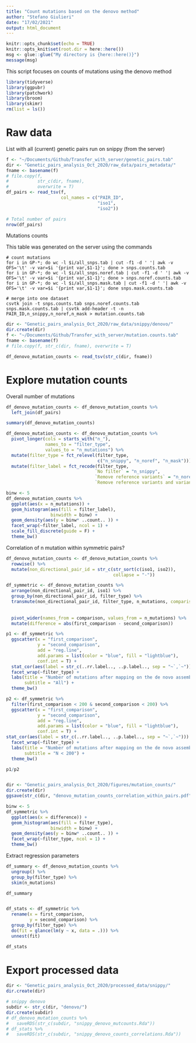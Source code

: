 ```yaml
---
title: "Count mutations based on the denovo method"
author: "Stefano Giulieri"
date: "17/02/2021"
output: html_document
---
```


```r
knitr::opts_chunk$set(echo = TRUE)
knitr::opts_knit$set(root.dir = here::here())
msg <- glue::glue("My directory is {here::here()}")
message(msg)
```

This script focuses on counts of mutations using the denovo method

```r
library(tidyverse)
library(ggpubr)
library(patchwork)
library(broom)
library(skimr)
rm(list = ls())
```

# Raw data

List with all (current) genetic pairs run on snippy (from the server)

```r
f <- "~/Documents/Github/Transfer_with_server/genetic_pairs.tab"
dir <- "Genetic_pairs_analysis_Oct_2020/raw_data/pairs_metadata/"
fname <- basename(f)
# file.copy(f,
#           str_c(dir, fname),
#           overwrite = T)
df_pairs <- read_tsv(f, 
                     col_names = c("PAIR_ID", 
                                   "iso1",
                                   "iso2"))

# Total number of pairs
nrow(df_pairs)
```


Mutations counts

This table was generated on the server using the commands

```
# count mutations
for i in GP-*; do wc -l $i/all_snps.tab | cut -f1 -d ' '| awk -v OFS='\t' -v var=$i '{print var,$1-1}'; done > snps.counts.tab
for i in GP-*; do wc -l $i/all_snps.noref.tab | cut -f1 -d ' '| awk -v OFS='\t' -v var=$i '{print var,$1-1}'; done > snps.noref.counts.tab
for i in GP-*; do wc -l $i/all_snps.mask.tab | cut -f1 -d ' '| awk -v OFS='\t' -v var=$i '{print var,$1-1}'; done snps.mask.counts.tab

# merge into one dataset
csvtk join -t snps.counts.tab snps.noref.counts.tab snps.mask.counts.tab | csvtk add-header -t -n PAIR_ID,n_snippy,n_noref,n_mask > mutation.counts.tab
```


```r
dir <- "Genetic_pairs_analysis_Oct_2020/raw_data/snippy/denovo/"
dir.create(dir)
f <- "~/Documents/Github/Transfer_with_server/mutation.counts.tab"
fname <- basename(f)
# file.copy(f, str_c(dir, fname), overwrite = T)

df_denovo_mutation_counts <- read_tsv(str_c(dir, fname))
```

# Explore mutation counts

Overall number of mutations

```r
df_denovo_mutation_counts <- df_denovo_mutation_counts %>%
  left_join(df_pairs)

summary(df_denovo_mutation_counts)

df_denovo_mutation_counts <- df_denovo_mutation_counts %>%
  pivot_longer(cols = starts_with("n_"),
               names_to = "filter_type",
               values_to = "n_mutations") %>%
  mutate(filter_type = fct_relevel(filter_type,
                                   c("n_snippy", "n_noref", "n_mask"))) %>%
  mutate(filter_label = fct_recode(filter_type,
                                  `No filter` = "n_snippy",
                                  `Remove reference variants` = "n_noref",
                                  `Remove reference variants and variants with low coverage` = "n_mask"))

binw <- 5
df_denovo_mutation_counts %>%
  ggplot(aes(x = n_mutations)) +
  geom_histogram(aes(fill = filter_label),
                 binwidth = binw) +
  geom_density(aes(y = binw* ..count.. )) +
  facet_wrap(~filter_label, ncol = 1) +
  scale_fill_discrete(guide = F) +
  theme_bw()
```

Correlation of n mutation within symmetric pairs?

```r
df_denovo_mutation_counts <- df_denovo_mutation_counts %>%
  rowwise() %>%
  mutate(non_directional_pair_id = str_c(str_sort(c(iso1, iso2)),
                                         collapse = "-")) 

df_symmetric <- df_denovo_mutation_counts %>%
  arrange(non_directional_pair_id, iso1) %>%
  group_by(non_directional_pair_id, filter_type) %>%
  transmute(non_directional_pair_id, filter_type, n_mutations, comparison = if_else(row_number() == 1, 
                                                                       "first_comparison",
                                                                       "second_comparison")) %>%
  pivot_wider(names_from = comparison, values_from = n_mutations) %>%
  mutate(difference = abs(first_comparison - second_comparison))

p1 <- df_symmetric %>%
  ggscatter(x = "first_comparison",
            y = "second_comparison",
            add = "reg.line",
            add.params = list(color = "blue", fill = "lightblue"),
            conf.int = T) +
  stat_cor(aes(label = str_c(..rr.label.., ..p.label.., sep = "~`,`~"))) +
  facet_wrap(~filter_type) +
  labs(title = "Number of mutations after mapping on the de novo assembly",
       subtitle = "All") +
  theme_bw()

p2 <- df_symmetric %>%
  filter(first_comparison < 200 & second_comparison < 200) %>%
  ggscatter(x = "first_comparison",
            y = "second_comparison",
            add = "reg.line",
            add.params = list(color = "blue", fill = "lightblue"),
            conf.int = T) +
stat_cor(aes(label = str_c(..rr.label.., ..p.label.., sep = "~`,`~"))) +
  facet_wrap(~filter_type) +
  labs(title = "Number of mutations after mapping on the de novo assembly",
       subtitle = "N < 200") +
  theme_bw()

p1/p2


dir <- "Genetic_pairs_analysis_Oct_2020/figures/mutation_counts/"
dir.create(dir)
ggsave(str_c(dir, "denovo_mutation_counts_correlation_within_pairs.pdf"), width = 11, height = 10)

binw <- 5
df_symmetric %>%
  ggplot(aes(x = difference)) +
  geom_histogram(aes(fill = filter_type),
                 binwidth = binw) +
  geom_density(aes(y = binw* ..count.. )) +
  facet_wrap(~filter_type, ncol = 1) +
  theme_bw()
```

Extract regression parameters

```r
df_summary <- df_denovo_mutation_counts %>%
  ungroup() %>%
  group_by(filter_type) %>%
  skim(n_mutations)

df_summary


df_stats <- df_symmetric %>%
  rename(x = first_comparison,
         y = second_comparison) %>%
  group_by(filter_type) %>%
  do(fit = glance(lm(y ~ x, data = .))) %>%
  unnest(fit)

df_stats


```

# Export processed data

```r
dir <- "Genetic_pairs_analysis_Oct_2020/processed_data/snippy/"
dir.create(dir)

# snippy denovo
subdir <- str_c(dir, "denovo/")
dir.create(subdir)
# df_denovo_mutation_counts %>%
#   saveRDS(str_c(subdir, "snippy_denovo_mutcounts.Rda"))
# df_stats %>%
#   saveRDS(str_c(subdir, "snippy_denovo_counts_correlations.Rda"))
```

